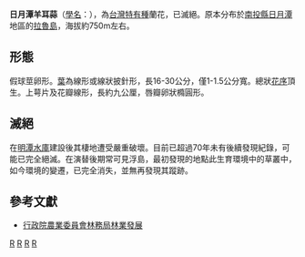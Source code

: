 {{Speciesbox 
| genus = Liparis
| species = hensoaensis
| status = EX
| status_system = CSRL
| status_ref = <ref name=CSRL>{{cite web |url=http://rep.iplant.cn/prot/Liparis%20hensoaensis |language=中文 |title=日月潭羊耳蒜 |publisher=中国珍稀濒危植物信息系统 |accessdate=2018年1月27日 |archive-url=https://web.archive.org/web/20180127203125/http://rep.iplant.cn/prot/Liparis%20hensoaensis |archive-date=2018年1月27日 |dead-url=yes }}</ref>
| authority = [[Kudo|Kudo]]
| synonyms = *''Cestichis hensoaensis'' (Kudô) Maek
*''Liparis nigra'' var. ''hensoaensis'' (Kudô) [[应昭舜|S. S. Ying]]
}}

'''日月潭羊耳蒜'''（[[學名|學名]]：''{{lang|la|Liparis hensoaensis}}''），為[[台灣|台灣]][[特有種|特有種]]蘭花，已滅絕。原本分布於[[南投縣|南投縣]][[日月潭|日月潭]]地區的[[拉魯島|拉魯島]]，海拔約750m左右。

== 形態 ==
假球莖卵形。[[葉|葉]]為線形或線狀披針形，長16-30公分，僅1-1.5公分寬。總狀[[花序|花序]]頂生。上萼片及花瓣線形，長約九公厘，唇瓣卵狀橢圓形。

== 滅絕 ==
在[[明潭水庫|明潭水庫]]建設後其棲地遭受嚴重破壞。目前已超過70年未有後續發現紀錄，可能已完全絕滅。在演替後期常可見浮島，最初發現的地點此生育環境中的草叢中，如今環境的變遷，已完全消失，並無再發現其蹤跡。

== 參考文獻 ==
{{reflist}}
*[https://web.archive.org/web/20160304100906/http://conservation.forest.gov.tw/public/Attachment/95201103671.pdf 行政院農業委員會林務局林業發展]

{{Taxonbar}}

[[Category:羊耳蒜屬|R]]
[[Category:蘭科|R]]
[[Category:已滅絕植物|R]]
[[Category:臺灣特有植物|R]]